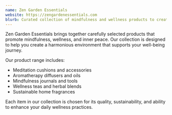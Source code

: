 ```yaml
---
name: Zen Garden Essentials
website: https://zengardenessentials.com
blurb: Curated collection of mindfulness and wellness products to create your perfect zen space.
---
```


Zen Garden Essentials brings together carefully selected products that promote mindfulness, wellness, and inner peace. Our collection is designed to help you create a harmonious environment that supports your well-being journey.

Our product range includes:
- Meditation cushions and accessories
- Aromatherapy diffusers and oils
- Mindfulness journals and tools
- Wellness teas and herbal blends
- Sustainable home fragrances

Each item in our collection is chosen for its quality, sustainability, and ability to enhance your daily wellness practices. 